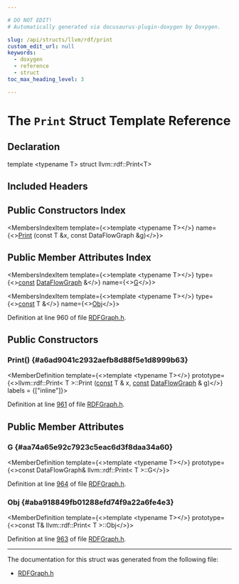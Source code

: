 ```yaml
---

# DO NOT EDIT!
# Automatically generated via docusaurus-plugin-doxygen by Doxygen.

slug: /api/structs/llvm/rdf/print
custom_edit_url: null
keywords:
  - doxygen
  - reference
  - struct
toc_max_heading_level: 3

---
```





# The `Print` Struct Template Reference

<DoxygenPage pluginConfig={pluginConfig}>



## Declaration

<CodeBlock>template &lt;typename T&gt;
struct llvm::rdf::Print&lt;T&gt;</CodeBlock>

## Included Headers

<IncludesList>
<IncludesListItem
  filePath="llvm/CodeGen/RDFGraph.h"
  permalink="/docs/api/files/include/include/llvm/include/llvm/codegen/rdfgraph-h"
  isLocal="true" />
</IncludesList>

## Public Constructors Index

<MembersIndex>

<MembersIndexItem
  template={<>template &lt;typename T&gt;</>}
  name={<><a href="#a6ad9041c2932aefb8d88f5e1d8999b63">Print</a> (const T &amp;x, const DataFlowGraph &amp;g)</>}>
</MembersIndexItem>

</MembersIndex>

## Public Member Attributes Index

<MembersIndex>

<MembersIndexItem
  template={<>template &lt;typename T&gt;</>}
  type={<><a href="/docs/api/files/lib/lib/target/lib/target/aarch64/aarch64promoteconstant-cpp/#a90f8350fecae261c25be85d38b451bff">const</a> <a href="/docs/api/structs/llvm/rdf/dataflowgraph">DataFlowGraph</a> &amp;</>}
  name={<><a href="#aa74a65e92c7923c5eac6d3f8daa34a60">G</a></>}>
</MembersIndexItem>

<MembersIndexItem
  template={<>template &lt;typename T&gt;</>}
  type={<><a href="/docs/api/files/lib/lib/target/lib/target/aarch64/aarch64promoteconstant-cpp/#a90f8350fecae261c25be85d38b451bff">const</a> T &amp;</>}
  name={<><a href="#aba918849fb01288efd74f9a22a6fe4e3">Obj</a></>}>
</MembersIndexItem>

</MembersIndex>


Definition at line 960 of file <a href="/docs/api/files/include/include/llvm/include/llvm/codegen/rdfgraph-h">RDFGraph.h</a>.

<SectionDefinition>

## Public Constructors

### Print() {#a6ad9041c2932aefb8d88f5e1d8999b63}

<MemberDefinition
  template={<>template &lt;typename T&gt;</>}
  prototype={<>llvm::rdf::Print&lt; T &gt;::Print (<a href="/docs/api/files/lib/lib/target/lib/target/aarch64/aarch64promoteconstant-cpp/#a90f8350fecae261c25be85d38b451bff">const</a> T &amp; x, <a href="/docs/api/files/lib/lib/target/lib/target/aarch64/aarch64promoteconstant-cpp/#a90f8350fecae261c25be85d38b451bff">const</a> <a href="/docs/api/structs/llvm/rdf/dataflowgraph">DataFlowGraph</a> &amp; g)</>}
  labels = {["inline"]}>

Definition at line <a href="/docs/api/files/include/include/llvm/include/llvm/codegen/rdfgraph-h/#l00961">961</a> of file <a href="/docs/api/files/include/include/llvm/include/llvm/codegen/rdfgraph-h">RDFGraph.h</a>.
</MemberDefinition>

</SectionDefinition>

<SectionDefinition>

## Public Member Attributes

### G {#aa74a65e92c7923c5eac6d3f8daa34a60}

<MemberDefinition
  template={<>template &lt;typename T&gt;</>}
  prototype={<>const DataFlowGraph&amp; llvm::rdf::Print&lt; T &gt;::G</>}>

Definition at line <a href="/docs/api/files/include/include/llvm/include/llvm/codegen/rdfgraph-h/#l00964">964</a> of file <a href="/docs/api/files/include/include/llvm/include/llvm/codegen/rdfgraph-h">RDFGraph.h</a>.
</MemberDefinition>

### Obj {#aba918849fb01288efd74f9a22a6fe4e3}

<MemberDefinition
  template={<>template &lt;typename T&gt;</>}
  prototype={<>const T&amp; llvm::rdf::Print&lt; T &gt;::Obj</>}>

Definition at line <a href="/docs/api/files/include/include/llvm/include/llvm/codegen/rdfgraph-h/#l00963">963</a> of file <a href="/docs/api/files/include/include/llvm/include/llvm/codegen/rdfgraph-h">RDFGraph.h</a>.
</MemberDefinition>

</SectionDefinition>

<hr/>

The documentation for this struct was generated from the following file:

<ul>
<li><a href="/docs/api/files/include/include/llvm/include/llvm/codegen/rdfgraph-h">RDFGraph.h</a></li>
</ul>

</DoxygenPage>

